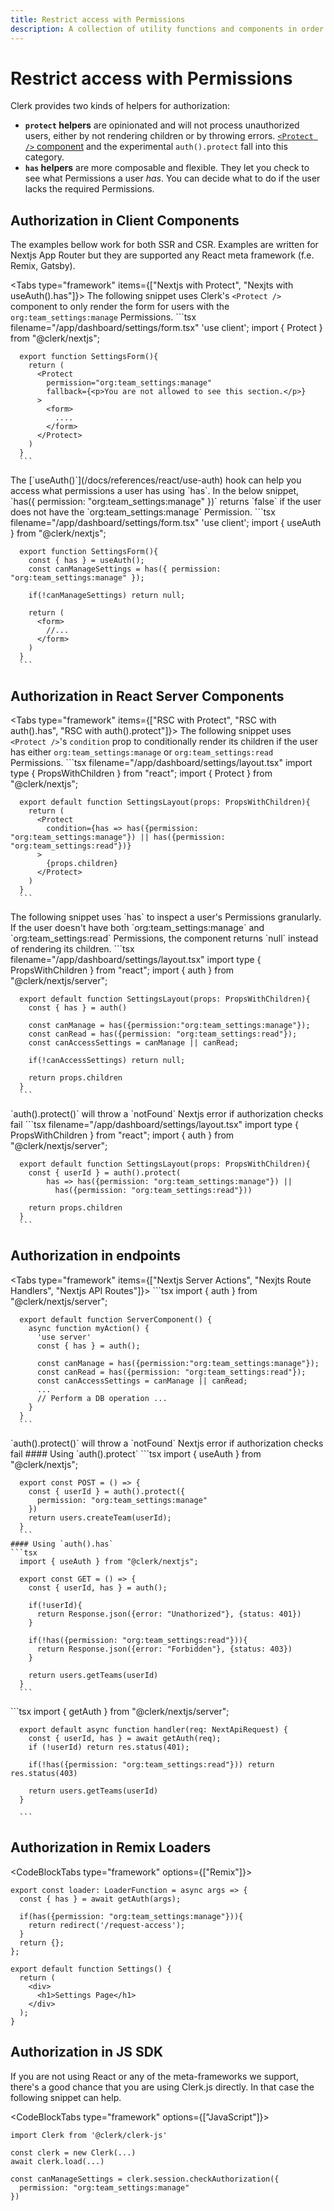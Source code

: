 ```yaml
---
title: Restrict access with Permissions
description: A collection of utility functions and components in order to allow developers to perform authorization checks.
---
```


# Restrict access with Permissions

Clerk provides two kinds of helpers for authorization:

- **`protect` helpers** are opinionated and will not process unauthorized users, either by not rendering children or by throwing errors. [`<Protect />` component](/docs/components/protect) and the experimental `auth().protect` fall into this category.
- **`has` helpers** are more composable and flexible. They let you check to see what Permissions a user *has*. You can decide what to do if the user lacks the required Permissions.

## Authorization in Client Components

The examples bellow work for both SSR and CSR. Examples are written for Nextjs App Router but they are supported any React meta framework (f.e. Remix, Gatsby).

<Tabs type="framework" items={["Nextjs with Protect", "Nexjts with useAuth().has"]}>
    The following snippet uses Clerk's `<Protect />` component to only render the form for users with the `org:team_settings:manage` Permissions.
    <Tab>
    ```tsx filename="/app/dashboard/settings/form.tsx"
      'use client';
      import { Protect } from "@clerk/nextjs";

      export function SettingsForm(){
        return (
          <Protect
            permission="org:team_settings:manage"
            fallback={<p>You are not allowed to see this section.</p>}
          >
            <form>
              ....
            </form>
          </Protect>
        )
      }
      ```
  </Tab>

  <Tab>
      The [`useAuth()`](/docs/references/react/use-auth) hook can help you access what permissions a user has using `has`. In the below snippet, `has({ permission: "org:team_settings:manage" })` returns `false` if the user does not have the `org:team_settings:manage` Permission.
    ```tsx filename="/app/dashboard/settings/form.tsx"
      'use client';
      import { useAuth } from "@clerk/nextjs";

      export function SettingsForm(){
        const { has } = useAuth();
        const canManageSettings = has({ permission: "org:team_settings:manage" });

        if(!canManageSettings) return null;

        return (
          <form>
            //...
          </form>
        )
      }
      ```
  </Tab>
</Tabs>

## Authorization in React Server Components

<Tabs type="framework" items={["RSC with Protect", "RSC with auth().has", "RSC with auth().protect"]}>
  <Tab>
      The following snippet uses `<Protect />`'s `condition` prop to conditionally render its children if the user has either `org:team_settings:manage` or `org:team_settings:read` Permissions.
    ```tsx filename="/app/dashboard/settings/layout.tsx"
      import type { PropsWithChildren } from "react";
      import { Protect } from "@clerk/nextjs";

      export default function SettingsLayout(props: PropsWithChildren){
        return (
          <Protect
            condition={has => has({permission: "org:team_settings:manage"}) || has({permission: "org:team_settings:read"})}
          >
            {props.children}
          </Protect>
        )
      }
      ```
  </Tab>

  <Tab>
      The following snippet uses `has` to inspect a user's Permissions granularly. If the user doesn't have both `org:team_settings:manage` and `org:team_settings:read` Permissions, the component returns `null` instead of rendering its children.
    ```tsx filename="/app/dashboard/settings/layout.tsx"
      import type { PropsWithChildren } from "react";
      import { auth } from "@clerk/nextjs/server";

      export default function SettingsLayout(props: PropsWithChildren){
        const { has } = auth()

        const canManage = has({permission:"org:team_settings:manage"});
        const canRead = has({permission: "org:team_settings:read"});
        const canAccessSettings = canManage || canRead;

        if(!canAccessSettings) return null;

        return props.children
      }
      ```
  </Tab>

  <Tab>
    <Callout>
      `auth().protect()` will throw a `notFound` Nextjs error if authorization checks fail
    </Callout>
    ```tsx filename="/app/dashboard/settings/layout.tsx"
      import type { PropsWithChildren } from "react";
      import { auth } from "@clerk/nextjs/server";

      export default function SettingsLayout(props: PropsWithChildren){
        const { userId } = auth().protect(
            has => has({permission: "org:team_settings:manage"}) ||
              has({permission: "org:team_settings:read"}))

        return props.children
      }
      ```
  </Tab>
</Tabs>

## Authorization in endpoints

<Tabs type="framework" items={["Nextjs Server Actions", "Nexjts Route Handlers", "Nextjs API Routes"]}>
  <Tab>
    ```tsx
      import { auth } from "@clerk/nextjs/server";

      export default function ServerComponent() {
        async function myAction() {
          'use server'
          const { has } = auth();

          const canManage = has({permission:"org:team_settings:manage"});
          const canRead = has({permission: "org:team_settings:read"});
          const canAccessSettings = canManage || canRead;
          ...
          // Perform a DB operation ...
        }
      }
      ```
  </Tab>

  <Tab>
    <Callout>
      `auth().protect()` will throw a `notFound` Nextjs error if authorization checks fail
    </Callout>
    #### Using `auth().protect`
    ```tsx
      import { useAuth } from "@clerk/nextjs";

      export const POST = () => {
        const { userId } = auth().protect({
          permission: "org:team_settings:manage"
        })
        return users.createTeam(userId);
      }
      ```
    #### Using `auth().has`
    ```tsx
      import { useAuth } from "@clerk/nextjs";

      export const GET = () => {
        const { userId, has } = auth();

        if(!userId){
          return Response.json({error: "Unathorized"}, {status: 401})
        }

        if(!has({permission: "org:team_settings:read"})){
          return Response.json({error: "Forbidden"}, {status: 403})
        }

        return users.getTeams(userId)
      }
      ```
  </Tab>

  <Tab>
    ```tsx
      import { getAuth } from "@clerk/nextjs/server";

      export default async function handler(req: NextApiRequest) {
        const { userId, has } = await getAuth(req);
        if (!userId) return res.status(401);

        if(!has({permission: "org:team_settings:read"})) return res.status(403)

        return users.getTeams(userId)
      }

      ```
  </Tab>
</Tabs>

## Authorization in Remix Loaders

<CodeBlockTabs type="framework" options={["Remix"]}>
```tsx
export const loader: LoaderFunction = async args => {
  const { has } = await getAuth(args);

  if(has({permission: "org:team_settings:manage"})){
    return redirect('/request-access');
  }
  return {};
};

export default function Settings() {
  return (
    <div>
      <h1>Settings Page</h1>
    </div>
  );
}
```
</CodeBlockTabs>

## Authorization in JS SDK

If you are not using React or any of the meta-frameworks we support, there's a good chance that you are using Clerk.js directly. In that case the following snippet can help.

<CodeBlockTabs type="framework" options={["JavaScript"]}>
```tsx
import Clerk from '@clerk/clerk-js'

const clerk = new Clerk(...)
await clerk.load(...)

const canManageSettings = clerk.session.checkAuthorization({
  permission: "org:team_settings:manage"
})
```
</CodeBlockTabs>
